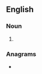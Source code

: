 ==English==

===Noun===
{{head|en|noun form}}

# {{plural of|erasure|lang=en}}

===Anagrams===
* {{anagrams|en|a=aeerrssu|reassure}}
